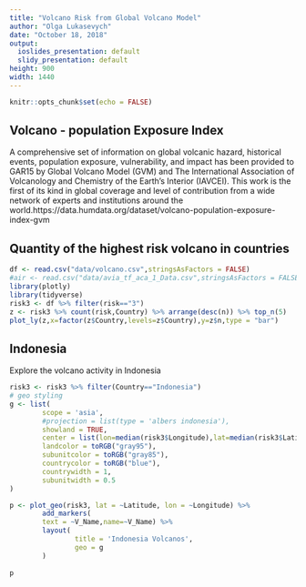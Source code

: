 ```yaml
---
title: "Volcano Risk from Global Volcano Model"
author: "Olga Lukasevych"
date: "October 18, 2018"
output:
  ioslides_presentation: default
  slidy_presentation: default
height: 900
width: 1440
---
```


```r
knitr::opts_chunk$set(echo = FALSE)
```

## Volcano - population Exposure Index

A comprehensive set of information on global volcanic hazard, historical events, population exposure, vulnerability, and impact has been provided to GAR15 by Global Volcano Model (GVM) and The International Association of Volcanology and Chemistry of the Earth’s Interior (IAVCEI). This work is the first of its kind in global coverage and level of contribution from a wide network of experts and institutions around the world.https://data.humdata.org/dataset/volcano-population-exposure-index-gvm

## Quantity of the highest risk volcano in countries

```r
df <- read.csv("data/volcano.csv",stringsAsFactors = FALSE)
#air <- read.csv("data/avia_tf_aca_1_Data.csv",stringsAsFactors = FALSE)
library(plotly)
library(tidyverse)
risk3 <- df %>% filter(risk=="3")
z <- risk3 %>% count(risk,Country) %>% arrange(desc(n)) %>% top_n(5)
plot_ly(z,x=factor(z$Country,levels=z$Country),y=z$n,type = "bar")
```

## Indonesia
Explore the volcano activity in Indonesia


```r
risk3 <- risk3 %>% filter(Country=="Indonesia")
# geo styling
g <- list(
        scope = 'asia',
        #projection = list(type = 'albers indonesia'),
        showland = TRUE,
        center = list(lon=median(risk3$Longitude),lat=median(risk3$Latitude)),
        landcolor = toRGB("gray95"),
        subunitcolor = toRGB("gray85"),
        countrycolor = toRGB("blue"),
        countrywidth = 1,
        subunitwidth = 0.5
)

p <- plot_geo(risk3, lat = ~Latitude, lon = ~Longitude) %>%
        add_markers(
        text = ~V_Name,name=~V_Name) %>% 
        layout(
                title = 'Indonesia Volcanos',
                geo = g
        ) 
        
p
  
```
